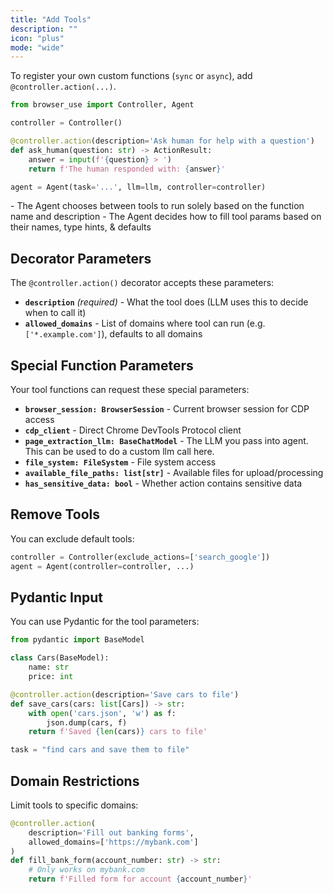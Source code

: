 ```yaml
---
title: "Add Tools"
description: ""
icon: "plus"
mode: "wide"
---
```



To register your own custom functions (`sync` or `async`), add `@controller.action(...)`.

```python
from browser_use import Controller, Agent

controller = Controller()

@controller.action(description='Ask human for help with a question')
def ask_human(question: str) -> ActionResult:
    answer = input(f'{question} > ')
    return f'The human responded with: {answer}'
```

```python
agent = Agent(task='...', llm=llm, controller=controller)
```


<Note>
  - The Agent chooses between tools to run solely based on the function name and description
  - The Agent decides how to fill tool params based on their names, type hints, & defaults
</Note>

## Decorator Parameters

The `@controller.action()` decorator accepts these parameters:

- **`description`** *(required)* - What the tool does (LLM uses this to decide when to call it)
- **`allowed_domains`** - List of domains where tool can run (e.g. `['*.example.com']`), defaults to all domains

## Special Function Parameters

Your tool functions can request these special parameters:

- **`browser_session: BrowserSession`** - Current browser session for CDP access
- **`cdp_client`** - Direct Chrome DevTools Protocol client
- **`page_extraction_llm: BaseChatModel`** - The LLM you pass into agent. This can be used to do a custom llm call here.
- **`file_system: FileSystem`** - File system access
- **`available_file_paths: list[str]`** - Available files for upload/processing
- **`has_sensitive_data: bool`** - Whether action contains sensitive data
## Remove Tools

You can exclude default tools:

```python
controller = Controller(exclude_actions=['search_google'])
agent = Agent(controller=controller, ...)
```

## Pydantic Input

You can use Pydantic for the tool parameters:

```python
from pydantic import BaseModel

class Cars(BaseModel):
    name: str
    price: int

@controller.action(description='Save cars to file')
def save_cars(cars: list[Cars]) -> str:
    with open('cars.json', 'w') as f:
        json.dump(cars, f)
    return f'Saved {len(cars)} cars to file'

task = "find cars and save them to file"
```
## Domain Restrictions

Limit tools to specific domains:

```python
@controller.action(
    description='Fill out banking forms',
    allowed_domains=['https://mybank.com']
)
def fill_bank_form(account_number: str) -> str:
    # Only works on mybank.com
    return f'Filled form for account {account_number}'
```
